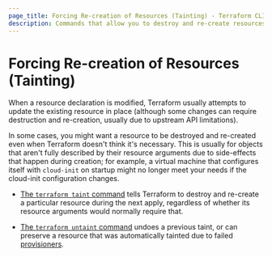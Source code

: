 ```yaml
---
page_title: Forcing Re-creation of Resources (Tainting) - Terraform CLI
description: Commands that allow you to destroy and re-create resources manually.
---
```


# Forcing Re-creation of Resources (Tainting)

When a resource declaration is modified, Terraform usually attempts to update
the existing resource in place (although some changes can require destruction
and re-creation, usually due to upstream API limitations).

In some cases, you might want a resource to be destroyed and re-created even
when Terraform doesn't think it's necessary. This is usually for objects that
aren't fully described by their resource arguments due to side-effects that
happen during creation; for example, a virtual machine that configures itself
with `cloud-init` on startup might no longer meet your needs if the cloud-init
configuration changes.

- [The `terraform taint` command](/cli/commands/taint) tells Terraform to
  destroy and re-create a particular resource during the next apply, regardless
  of whether its resource arguments would normally require that.

- [The `terraform untaint` command](/cli/commands/untaint) undoes a
  previous taint, or can preserve a resource that was automatically tainted due
  to failed [provisioners](/language/resources/provisioners/syntax).
